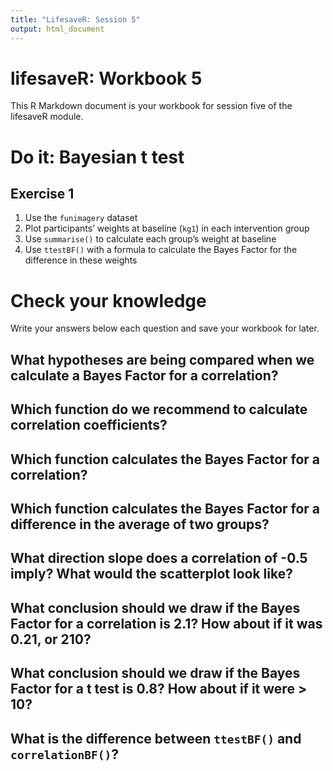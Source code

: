 ```yaml
---
title: "LifesaveR: Session 5"
output: html_document
---
```


# lifesaveR: Workbook 5

This R Markdown document is your workbook for session five of the lifesaveR module.

# Do it: Bayesian t test

## Exercise 1

1. Use the `funimagery` dataset
2. Plot participants' weights at baseline (`kg1`) in each intervention group
3. Use `summarise()` to calculate each group's weight at baseline
4. Use `ttestBF()` with a formula to calculate the Bayes Factor for the difference in these weights

# Check your knowledge

Write your answers below each question and save your workbook for later.

## What hypotheses are being compared when we calculate a Bayes Factor for a correlation?

## Which function do we recommend to calculate correlation coefficients?

## Which function calculates the Bayes Factor for a correlation?

## Which function calculates the Bayes Factor for a difference in the average of two groups?

## What direction slope does a correlation of -0.5 imply? What would the scatterplot look like?

## What conclusion should we draw if the Bayes Factor for a correlation is 2.1? How about if it was 0.21, or 210?

## What conclusion should we draw if the Bayes Factor for a t test is 0.8? How about if it were > 10?

## What is the difference between `ttestBF()` and `correlationBF()`?